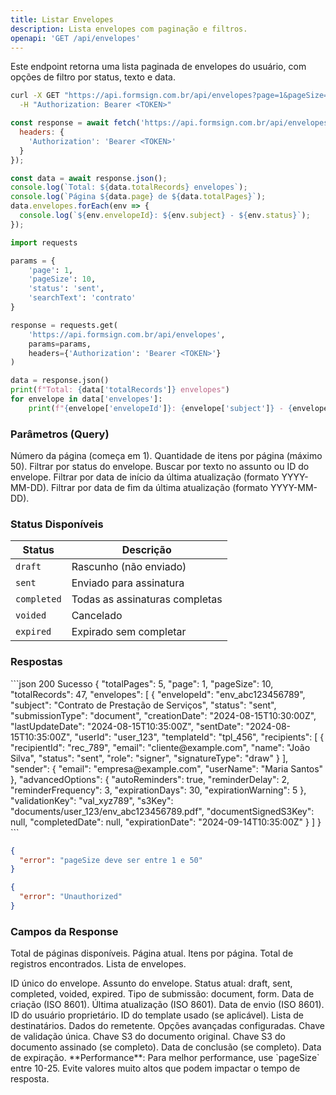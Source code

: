 ```yaml
---
title: Listar Envelopes
description: Lista envelopes com paginação e filtros.
openapi: 'GET /api/envelopes'
---
```


Este endpoint retorna uma lista paginada de envelopes do usuário, com opções de filtro por status, texto e data.

<RequestExample>

```bash cURL
curl -X GET "https://api.formsign.com.br/api/envelopes?page=1&pageSize=10&status=sent&searchText=contrato" \
  -H "Authorization: Bearer <TOKEN>"
```

<CodeGroup>

```javascript JavaScript
const response = await fetch('https://api.formsign.com.br/api/envelopes?page=1&pageSize=10&status=sent', {
  headers: {
    'Authorization': 'Bearer <TOKEN>'
  }
});

const data = await response.json();
console.log(`Total: ${data.totalRecords} envelopes`);
console.log(`Página ${data.page} de ${data.totalPages}`);
data.envelopes.forEach(env => {
  console.log(`${env.envelopeId}: ${env.subject} - ${env.status}`);
});
```

```python Python
import requests

params = {
    'page': 1,
    'pageSize': 10,
    'status': 'sent',
    'searchText': 'contrato'
}

response = requests.get(
    'https://api.formsign.com.br/api/envelopes',
    params=params,
    headers={'Authorization': 'Bearer <TOKEN>'}
)

data = response.json()
print(f"Total: {data['totalRecords']} envelopes")
for envelope in data['envelopes']:
    print(f"{envelope['envelopeId']}: {envelope['subject']} - {envelope['status']}")
```

</CodeGroup>

### Parâmetros (Query)

<ParamField query="page" type="integer" default="1">Número da página (começa em 1).</ParamField>
<ParamField query="pageSize" type="integer" default="10">Quantidade de itens por página (máximo 50).</ParamField>
<ParamField query="status" type="string">Filtrar por status do envelope.</ParamField>
<ParamField query="searchText" type="string">Buscar por texto no assunto ou ID do envelope.</ParamField>
<ParamField query="lastUpdateStartDate" type="string">Filtrar por data de início da última atualização (formato YYYY-MM-DD).</ParamField>
<ParamField query="lastUpdateEndDate" type="string">Filtrar por data de fim da última atualização (formato YYYY-MM-DD).</ParamField>

### Status Disponíveis

| Status | Descrição |
|--------|-----------|
| `draft` | Rascunho (não enviado) |
| `sent` | Enviado para assinatura |
| `completed` | Todas as assinaturas completas |
| `voided` | Cancelado |
| `expired` | Expirado sem completar |

### Respostas

<ResponseExample>
```json 200 Sucesso
{
  "totalPages": 5,
  "page": 1,
  "pageSize": 10,
  "totalRecords": 47,
  "envelopes": [
    {
      "envelopeId": "env_abc123456789",
      "subject": "Contrato de Prestação de Serviços",
      "status": "sent",
      "submissionType": "document",
      "creationDate": "2024-08-15T10:30:00Z",
      "lastUpdateDate": "2024-08-15T10:35:00Z",
      "sentDate": "2024-08-15T10:35:00Z",
      "userId": "user_123",
      "templateId": "tpl_456",
      "recipients": [
        {
          "recipientId": "rec_789",
          "email": "cliente@example.com",
          "name": "João Silva",
          "status": "sent",
          "role": "signer",
          "signatureType": "draw"
        }
      ],
      "sender": {
        "email": "empresa@example.com",
        "userName": "Maria Santos"
      },
      "advancedOptions": {
        "autoReminders": true,
        "reminderDelay": 2,
        "reminderFrequency": 3,
        "expirationDays": 30,
        "expirationWarning": 5
      },
      "validationKey": "val_xyz789",
      "s3Key": "documents/user_123/env_abc123456789.pdf",
      "documentSignedS3Key": null,
      "completedDate": null,
      "expirationDate": "2024-09-14T10:35:00Z"
    }
  ]
}
```

```json 400 Parâmetros Inválidos
{
  "error": "pageSize deve ser entre 1 e 50"
}
```

```json 401 Não Autorizado
{
  "error": "Unauthorized"
}
```
</ResponseExample>

### Campos da Response

<ResponseField name="totalPages" type="integer">Total de páginas disponíveis.</ResponseField>
<ResponseField name="page" type="integer">Página atual.</ResponseField>
<ResponseField name="pageSize" type="integer">Itens por página.</ResponseField>
<ResponseField name="totalRecords" type="integer">Total de registros encontrados.</ResponseField>
<ResponseField name="envelopes" type="array">Lista de envelopes.</ResponseField>

<Expandable title="envelopes[] (Estrutura do Envelope)">
  <ResponseField name="envelopes[].envelopeId" type="string">ID único do envelope.</ResponseField>
  <ResponseField name="envelopes[].subject" type="string">Assunto do envelope.</ResponseField>
  <ResponseField name="envelopes[].status" type="string">Status atual: draft, sent, completed, voided, expired.</ResponseField>
  <ResponseField name="envelopes[].submissionType" type="string">Tipo de submissão: document, form.</ResponseField>
  <ResponseField name="envelopes[].creationDate" type="string">Data de criação (ISO 8601).</ResponseField>
  <ResponseField name="envelopes[].lastUpdateDate" type="string">Última atualização (ISO 8601).</ResponseField>
  <ResponseField name="envelopes[].sentDate" type="string">Data de envio (ISO 8601).</ResponseField>
  <ResponseField name="envelopes[].userId" type="string">ID do usuário proprietário.</ResponseField>
  <ResponseField name="envelopes[].templateId" type="string">ID do template usado (se aplicável).</ResponseField>
  <ResponseField name="envelopes[].recipients" type="array">Lista de destinatários.</ResponseField>
  <ResponseField name="envelopes[].sender" type="object">Dados do remetente.</ResponseField>
  <ResponseField name="envelopes[].advancedOptions" type="object">Opções avançadas configuradas.</ResponseField>
  <ResponseField name="envelopes[].validationKey" type="string">Chave de validação única.</ResponseField>
  <ResponseField name="envelopes[].s3Key" type="string">Chave S3 do documento original.</ResponseField>
  <ResponseField name="envelopes[].documentSignedS3Key" type="string">Chave S3 do documento assinado (se completo).</ResponseField>
  <ResponseField name="envelopes[].completedDate" type="string">Data de conclusão (se completo).</ResponseField>
  <ResponseField name="envelopes[].expirationDate" type="string">Data de expiração.</ResponseField>
</Expandable>

<Note>
**Performance**: Para melhor performance, use `pageSize` entre 10-25. Evite valores muito altos que podem impactar o tempo de resposta.
</Note>